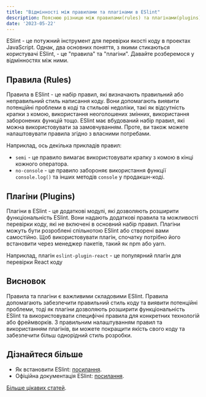 ---
title: "Відмінності між правилами та плагінами в ESlint"
description: Пояснюю різницю між правилами(rules) та плагінами(plugins) у ESLint.
date: '2023-05-22'
---

ESlint - це потужний інструмент для перевірки якості коду в проектах JavaScript. Однак, два основних поняття, з якими стикаються користувачі ESlint, - це "правила" та "плагіни". Давайте розберемося у відмінностях між ними.

## Правила (Rules)

Правила в ESlint - це набір правил, які визначають правильний або неправильний стиль написання коду. Вони допомагають виявити потенційні проблеми в коді та стильові недоліки, такі як відсутність крапки з комою, використання неоголошених змінних, використання заборонених функцій тощо. ESlint має вбудований набір правил, які можна використовувати за замовчуванням. Проте, ви також можете налаштовувати правила згідно з власними потребами.

Наприклад, ось декілька прикладів правил:

- `semi` - це правило вимагає використовувати крапку з комою в кінці кожного оператора.
- `no-console` - це правило забороняє використання функції `console.log()` та інших методів `console` у продакшн-коді.

## Плагіни (Plugins)

Плагіни в ESlint - це додаткові модулі, які дозволяють розширити функціональність ESlint. Вони надають додаткові правила та можливості перевірки коду, які не включені в основний набір правил. Плагіни можуть бути розроблені спільнотою ESlint або створені вами самостійно. Щоб використовувати плагін, спочатку потрібно його встановити через менеджер пакетів, такий як npm або yarn.

Наприклад, плагін `eslint-plugin-react` - це популярний плагін для перевірки React коду

## Висновок

Правила та плагіни є важливими складовими ESlint. Правила допомагають забезпечити правильний стиль коду та виявити потенційні проблеми, тоді як плагіни дозволяють розширити функціональність ESlint та використовувати специфічні правила для конкретних технологій або фреймворків. З правильним налаштуванням правил та використанням плагінів, ви можете покращити якість свого коду та забезпечити більш однорідний стиль розробки.

## Дізнайтеся більше

- Як встановити ESlint: [посилання](eslint-setup).
- Oфіційна документація ESlint: [посилання](https://eslint.org/docs/latest/).

[Більше цікавих статей](/).